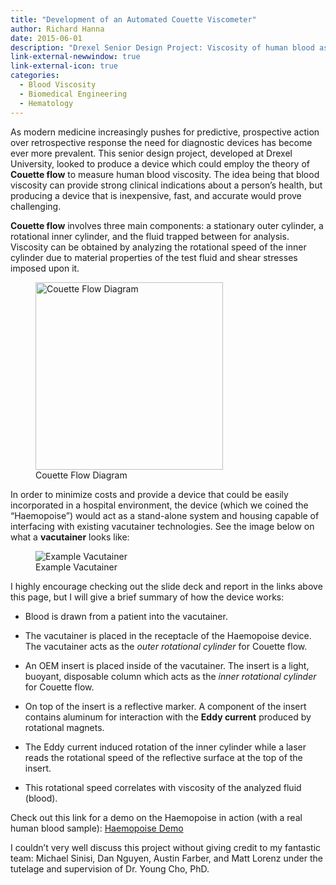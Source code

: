 ```yaml
---
title: "Development of an Automated Couette Viscometer"
author: Richard Hanna
date: 2015-06-01
description: "Drexel Senior Design Project: Viscosity of human blood as a diagnostic indicator for patient health through principles of Couette flow."
link-external-newwindow: true
link-external-icon: true
categories:
  - Blood Viscosity
  - Biomedical Engineering
  - Hematology
---
```


As modern medicine increasingly pushes for predictive, prospective action over retrospective response the need for diagnostic devices has become ever more prevalent. This senior design project, developed at Drexel University, looked to produce a device which could employ the theory of **Couette flow** to measure human blood viscosity. The idea being that blood viscosity can provide strong clinical indications about a person's health, but producing a device that is inexpensive, fast, and accurate would prove challenging.

**Couette flow** involves three main components: a stationary outer cylinder, a rotational inner cylinder, and the fluid trapped between for analysis. Viscosity can be obtained by analyzing the rotational speed of the inner cylinder due to material properties of the test fluid and shear stresses imposed upon it.

![Couette Flow Diagram](images/couette-flow.png){fig-align="center" width="300"}

In order to minimize costs and provide a device that could be easily incorporated in a hospital environment, the device (which we coined the "Haemopoise") would act as a stand-alone system and housing capable of interfacing with existing vacutainer technologies. See the image below on what a **vacutainer** looks like:

![Example Vacutainer](images/vacutainer.jpg){fig-align="center"}

I highly encourage checking out the slide deck and report in the links above this page, but I will give a brief summary of how the device works:

-   Blood is drawn from a patient into the vacutainer.

-   The vacutainer is placed in the receptacle of the Haemopoise device. The vacutainer acts as the *outer rotational cylinder* for Couette flow.

-   An OEM insert is placed inside of the vacutainer. The insert is a light, buoyant, disposable column which acts as the *inner rotational cylinder* for Couette flow.

-   On top of the insert is a reflective marker. A component of the insert contains aluminum for interaction with the **Eddy current** produced by rotational magnets.

-   The Eddy current induced rotation of the inner cylinder while a laser reads the rotational speed of the reflective surface at the top of the insert.

-   This rotational speed correlates with viscosity of the analyzed fluid (blood).

Check out this link for a demo on the Haemopoise in action (with a real human blood sample): [Haemopoise Demo](https://drive.google.com/open?id=1yaGRNpFUqUlfYk1Ytu1puuVekdW9k6IH)

I couldn't very well discuss this project without giving credit to my fantastic team: Michael Sinisi, Dan Nguyen, Austin Farber, and Matt Lorenz under the tutelage and supervision of Dr. Young Cho, PhD.
